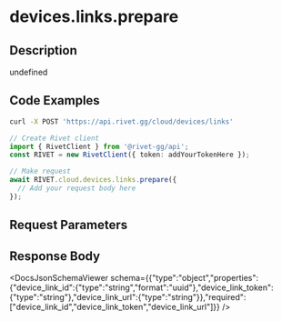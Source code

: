 

# devices.links.prepare

## Description

undefined


## Code Examples

<CodeGroup title='Request' tag='POST' label='https://api.rivet.gg/cloud/devices/links'>

```bash {{ title: 'cURL' }}
curl -X POST 'https://api.rivet.gg/cloud/devices/links'
```

```ts
// Create Rivet client
import { RivetClient } from '@rivet-gg/api';
const RIVET = new RivetClient({ token: addYourTokenHere });

// Make request
await RIVET.cloud.devices.links.prepare({
  // Add your request body here
});
```

</CodeGroup>


## Request Parameters


## Response Body

<DocsJsonSchemaViewer schema={{"type":"object","properties":{"device_link_id":{"type":"string","format":"uuid"},"device_link_token":{"type":"string"},"device_link_url":{"type":"string"}},"required":["device_link_id","device_link_token","device_link_url"]}} />

